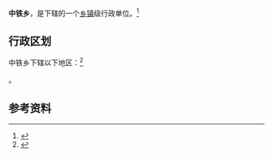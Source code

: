{{中国乡级行政区|63/25/24/202/000}}

'''中铁乡'''，是{{PRC admin/fullname|63/25/24/202/000|3}}下辖的一个[[乡镇|乡镇]]级行政单位。<ref>{{PRC admin/ref sgc|{{PRC admin/parent|63/25/24/202/000}}}}</ref>

== 行政区划 ==

中铁乡下辖以下地区：<ref>{{PRC admin/ref sgc|63/25/24/202/000}}</ref>

{{PRC admin/children|63/25/24/202/000}}。

== 参考资料 ==

{{reflist}}

{{行政区划小作品}}
{{PRC admin/navcat|63/25/24/202/000}}
